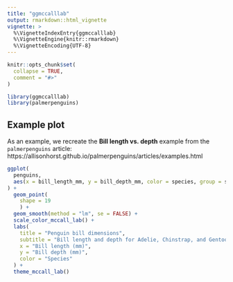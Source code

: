 ```yaml
---
title: "ggmccalllab"
output: rmarkdown::html_vignette
vignette: >
  %\VignetteIndexEntry{ggmccalllab}
  %\VignetteEngine{knitr::rmarkdown}
  %\VignetteEncoding{UTF-8}
---
```


```r
knitr::opts_chunk$set(
  collapse = TRUE,
  comment = "#>"
)
```


```r
library(ggmccalllab)
library(palmerpenguins)
```

## Example plot

As an example, we recreate the **Bill length vs. depth** example from the `palmerpenguins` article: https://allisonhorst.github.io/palmerpenguins/articles/examples.html

```r
ggplot(
  penguins,
  aes(x = bill_length_mm, y = bill_depth_mm, color = species, group = species)
) +
  geom_point(
    shape = 19
    ) +
  geom_smooth(method = "lm", se = FALSE) +
  scale_color_mccall_lab() +
  labs(
    title = "Penguin bill dimensions",
    subtitle = "Bill length and depth for Adelie, Chinstrap, and Gentoo Penguins at Palmer Station LTER",
    x = "Bill length (mm)",
    y = "Bill depth (mm)",
    color = "Species"
  ) + 
  theme_mccall_lab()
```
